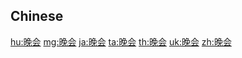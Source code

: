 {{also|晚會}}
==Chinese==
{{zh-see|晚會}}

[[hu:晚会]]
[[mg:晚会]]
[[ja:晚会]]
[[ta:晚会]]
[[th:晚会]]
[[uk:晚会]]
[[zh:晚会]]